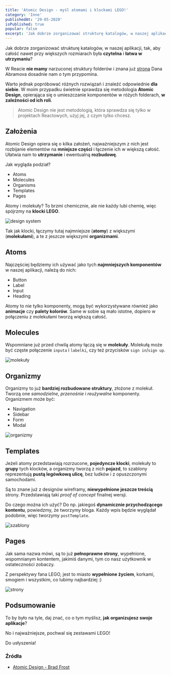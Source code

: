 ```yaml
---
title: 'Atomic Design - myśl atomami i klockami LEGO!'
category: 'Inne'
publishedAt: '29-05-2020'
isPublished: true
popular: false
excerpt: 'Jak dobrze zorganizować strukturę katalogów, w naszej aplikacji, tak, aby całość nawet przy większych rozmiarach była czytelna i łatwa w utrzymaniu? Atomic Design na ratunek!'
---
```


Jak dobrze zorganizować strukturę katalogów, w naszej aplikacji, tak, aby całość nawet przy większych rozmiarach była **czytelna** i **łatwa w utrzymaniu**?

W Reacie **nie mamy** narzuconej struktury folderów i znana już [strona](http://react-file-structure.surge.sh/) Dana Abramova dosadnie nam o tym przypomina.

Warto jednak popróbować różnych rozwiązań i znaleźć odpowiednie **dla siebie**. W moim przypadku świetnie sprawdza się metodologia **Atomic Design**, opierająca się o umieszczanie komponentów w różych folderach, **w zależności od ich roli**.

> Atomic Design nie jest metodologią, która sprawdza się tylko w projektach Reactowych, użyj jej, z czym tylko chcesz.

## Założenia

Atomic Design opiera się o kilka założeń, najważniejszym z nich jest rozbijanie elementów na **mniejsze części** i łączenie ich w większą całość. Ułatwia nam to **utrzymanie** i ewentualną **rozbudowę**.

Jak wygląda podział?

- Atoms
- Molecules
- Organisms
- Templates
- Pages

Atomy i molekuły? To brzmi chemicznie, ale nie każdy lubi chemię, więc spójrzmy na **klocki LEGO**.

![design system](/images/articlesImages/atomic.png)

Tak jak klocki, łączymy tutaj najmniejsze (**atomy**) z większymi (**molekułami**), a te z jeszcze większymi **organizmami**.

## Atoms

Najczęściej będziemy ich używać jako tych **najmniejszych komponentów** w naszej aplikacji, należą do nich:

- Button
- Label
- Input
- Heading

Atomy to nie tylko komponenty, mogą być wykorzystywane również jako **animacje** czy **palety kolorów**.
Same w sobie są mało istotne, dopiero w połączeniu z molekułami tworzą większą całość.

## Molecules

Wspomniane już przed chwilą atomy łączą się w **molekuły**. Molekułą może być częste połączenie `inputa` i `labelki`, czy też przycisków `sign in`/`sign up`.

![molekuły](/images/articlesImages/molecules.png)

## Organizmy

Organizmy to już **bardziej rozbudowane struktury**, złożone z molekuł. Tworzą one _samodzielne_, _przenośnie_ i _reużywalne_ komponenty. Organizmem może być:

- Navigation
- Sidebar
- Form
- Modal

![organizmy](/images/articlesImages/organisms.png)

## Templates

Jeżeli atomy przedstawiają rozrzucone, **pojedyncze klocki**, molekuły to **grupy** tych klocków, a organizmy tworzą z nich **pojazd**, to szablony reprezentują **pustą legówkową ulicę**, bez ludków i z opuszczonymi samochodami.

Są to znane już z designów wireframy, **niewypełnione jeszcze treścią** strony. Przedstawiają taki _proof of concept_ finalnej wersji.

Do czego można ich użyć? Do np. jakiegoś **dynamicznie przychodzącego kontentu**, powiedzmy, że tworzymy bloga.
Każdy wpis będzie wyglądał podobnie, więc tworzymy `postTemplate`.

![szablony](/images/articlesImages/templates.jpg)

## Pages

Jak sama nazwa mówi, są to już **pełnoprawne strony**, wypełnione, wspomnianym kontentem, jakimiś danymi, tym co nasz użytkownik w ostateczności zobaczy.

Z perspektywy fana LEGO, jest to miasto **wypełnione życiem**, korkami, smogiem i wszystkim, co lubimy najbardziej :)

![strony](/images/articlesImages/pages.jpg)

## Podsumowanie

To by było na tyle, daj znać, co o tym myślisz, **jak organizujesz swoje aplikacje**?

No i najważniejsze, pochwal się zestawami LEGO!

Do usłyszenia!

### Źródła

- [Atomic Design - Brad Frost](https://bradfrost.com/blog/post/atomic-web-design/)
